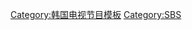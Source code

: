 {{Navbox
|name       = Running Man
|title      = [[Running Man]]
|state      = {{{state|autocollapse}}}
|bodyclass  = hlist
|image      =
|titlestyle = background:#FFD700
|groupstyle = background:#FFD700
|belowstyle = background:#FFD700
|abovestyle = background:#FFD700
|above = 
*《[[Running Man向前衝]]》
*《[[奔跑吧兄弟]]/[[奔跑吧]]》
*《[[Running Man (越南版)]]》
*《[[Running Man (動畫版)]]》
*《[[RunningMan Heros|RunningMan Heros(手遊)]]》
*《[[RunningMan in Hong Kong]]》
|group1     = [[Running Man成員列表|成員]]
|list1      = {{Navbox subgroup
 |groupstyle = background:#FFD700
 |group1     = 現任
 |list1      = 
* [[劉在錫]]
* [[池錫辰]]
* [[金鍾國]]
* [[Haha]]
* [[宋智孝]]
* [[全昭旻]]
* [[梁世燦]]
 |group2     = 已退出
 |list2      =
* [[李光洙 (演員)|李光洙]]（2010年－2021年）
* [[Gary (韓國歌手)|Gary]]（2010年－2016年）
* [[宋仲基]]（2010年－2011年）
* [[朴修映|Lizzy]]（2010年－2011年）
}}
|group2     = 固定出演嘉賓
|list2      = {{Navbox subgroup
 |groupstyle = background:#FFD700
 |group1     = 2018年
 |list1      = 
*[[李相燁]]
*[[李多熙 (演員)|李多熙]]
*[[洪真英]]
*[[姜漢娜]]  (共10集)

}}
|below      = 
* {{Icon|Category}} '''[[:Category:Running Man|分類]]'''
* [[Running Man節目列表|節目列表]]
* [[Running Man得獎與提名列表|得獎與提名]]
* [[Running Man嘉賓列表|嘉賓]]
* [[Running Man巡演列表|巡演]]
* [[Running Man爭議|爭議]]
}}
<noinclude>
{{collapsible option}}
[[Category:韩国电视节目模板]]
[[Category:SBS]]
</noinclude>
